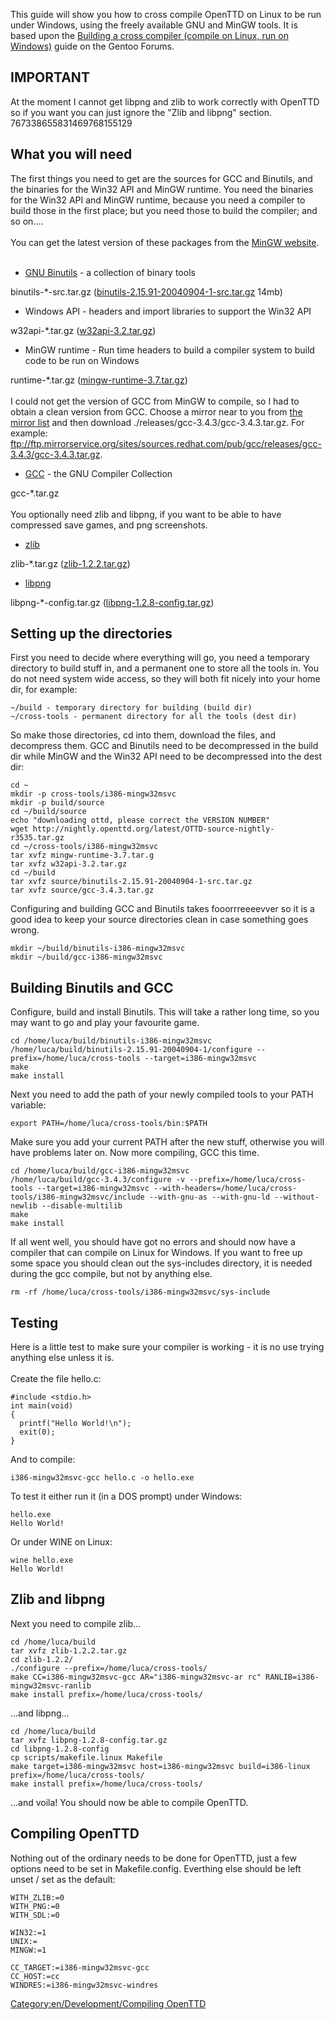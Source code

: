 [[Category:en/Development/Compiling OpenTTD]]
This guide will show you how to cross compile OpenTTD on Linux to be run under Windows, using the freely available GNU and MinGW tools. It is based upon the
[http://forums.gentoo.org/viewtopic-t-66125.html Building a cross compiler (compile on Linux, run on Windows)] guide on the Gentoo Forums.

== IMPORTANT ==
At the moment I cannot get libpng and zlib to work correctly with OpenTTD so if you want you can just ignore the "Zlib and libpng" section.
767338655831469768155129

== What you will need ==
The first things you need to get are the sources for GCC and Binutils, and the binaries for the Win32 API and MinGW runtime. You need the binaries for the Win32 API and MinGW runtime, because you need a compiler to build those in the first place; but you need those to build the compiler; and so on....<br/><br/>

You can get the latest version of these packages from the [http://mingw.org/download.shtml MinGW website].<br/><br/>

*[http://sources.redhat.com/binutils/ GNU Binutils] - a collection of binary tools<br/>
binutils-*-src.tar.gz ([http://prdownloads.sf.net/mingw/binutils-2.15.91-20040904-1-src.tar.gz?download binutils-2.15.91-20040904-1-src.tar.gz] 14mb)
*Windows API - headers and import libraries to support the Win32 API<br/>
w32api-*.tar.gz ([http://prdownloads.sf.net/mingw/w32api-3.2.tar.gz?download w32api-3.2.tar.gz])
*MinGW runtime - Run time headers to build a compiler system to build code to be run on Windows<br/>
runtime-*.tar.gz ([http://prdownloads.sf.net/mingw/mingw-runtime-3.7.tar.gz?download mingw-runtime-3.7.tar.gz])<br/><br/>

I could not get the version of GCC from MinGW to compile, so I had to obtain a clean version from GCC. Choose a mirror near to you from [http://gcc.gnu.org/mirrors.html the mirror list] and then download ./releases/gcc-3.4.3/gcc-3.4.3.tar.gz. For example:<br/>ftp://ftp.mirrorservice.org/sites/sources.redhat.com/pub/gcc/releases/gcc-3.4.3/gcc-3.4.3.tar.gz.
*[http://gcc.gnu.org/ GCC] - the GNU Compiler Collection<br/>
gcc-*.tar.gz<br/><br/>

You optionally need zlib and libpng, if you want to be able to have compressed save games, and png screenshots.
*[http://www.gzip.org/zlib/ zlib]
zlib-*.tar.gz ([http://prdownloads.sourceforge.net/libpng/zlib-1.2.2.tar.gz?download zlib-1.2.2.tar.gz])
*[http://www.libpng.org/pub/png/libpng.html libpng]
libpng-*-config.tar.gz ([http://prdownloads.sourceforge.net/libpng/libpng-1.2.8-config.tar.gz?download libpng-1.2.8-config.tar.gz])

== Setting up the directories ==

First you need to decide where everything will go, you need a temporary directory to build stuff in, and a permanent one to store all the tools in. You do not need system wide access, so they will both fit nicely into your home dir, for example:
<pre>
~/build - temporary directory for building (build dir)
~/cross-tools - permanent directory for all the tools (dest dir)</pre>
So make those directories, cd into them, download the files, and decompress them. GCC and Binutils need to be decompressed in the build dir while MinGW and the Win32 API need to be decompressed into the dest dir:
<pre>
cd ~
mkdir -p cross-tools/i386-mingw32msvc
mkdir -p build/source
cd ~/build/source
echo "downloading ottd, please correct the VERSION NUMBER"
wget http://nightly.openttd.org/latest/OTTD-source-nightly-r3535.tar.gz
cd ~/cross-tools/i386-mingw32msvc
tar xvfz mingw-runtime-3.7.tar.g
tar xvfz w32api-3.2.tar.gz
cd ~/build
tar xvfz source/binutils-2.15.91-20040904-1-src.tar.gz
tar xvfz source/gcc-3.4.3.tar.gz
</pre>
Configuring and building GCC and Binutils takes fooorrreeeevver so it is a good idea to keep your source directories clean in case something goes wrong.
<pre>
mkdir ~/build/binutils-i386-mingw32msvc
mkdir ~/build/gcc-i386-mingw32msvc
</pre>

== Building Binutils and GCC ==
Configure, build and install Binutils. This will take a rather long time, so you may want to go and play your favourite game.
<pre>cd /home/luca/build/binutils-i386-mingw32msvc
/home/luca/build/binutils-2.15.91-20040904-1/configure --prefix=/home/luca/cross-tools --target=i386-mingw32msvc
make
make install
</pre>
Next you need to add the path of your newly compiled tools to your PATH variable:
<pre>export PATH=/home/luca/cross-tools/bin:$PATH</pre>
Make sure you add your current PATH after the new stuff, otherwise you will have problems later on. Now more compiling, GCC this time.
<pre>cd /home/luca/build/gcc-i386-mingw32msvc
/home/luca/build/gcc-3.4.3/configure -v --prefix=/home/luca/cross-tools --target=i386-mingw32msvc --with-headers=/home/luca/cross-tools/i386-mingw32msvc/include --with-gnu-as --with-gnu-ld --without-newlib --disable-multilib
make
make install</pre>
If all went well, you should have got no errors and should now have a compiler that can compile on Linux for Windows. If you want to free up some space you should clean out the sys-includes directory, it is needed during the gcc compile, but not by anything else.
<pre>rm -rf /home/luca/cross-tools/i386-mingw32msvc/sys-include</pre>

== Testing ==
Here is a little test to make sure your compiler is working - it is no use trying anything else unless it is.</br></br>
Create the file hello.c:
<pre>#include <stdio.h>
int main(void)
{
  printf("Hello World!\n");
  exit(0);
}</pre>
And to compile:
<pre>i386-mingw32msvc-gcc hello.c -o hello.exe</pre>
To test it either run it (in a DOS prompt) under Windows:
<pre>hello.exe
Hello World!</pre>
Or under WINE on Linux:
<pre>wine hello.exe
Hello World!</pre>

== Zlib and libpng ==

Next you need to compile zlib...
<pre>cd /home/luca/build
tar xvfz zlib-1.2.2.tar.gz
cd zlib-1.2.2/
./configure --prefix=/home/luca/cross-tools/
make CC=i386-mingw32msvc-gcc AR="i386-mingw32msvc-ar rc" RANLIB=i386-mingw32msvc-ranlib
make install prefix=/home/luca/cross-tools/</pre>
...and libpng...
<pre>cd /home/luca/build
tar xvfz libpng-1.2.8-config.tar.gz
cd libpng-1.2.8-config
cp scripts/makefile.linux Makefile
make target=i386-mingw32msvc host=i386-mingw32msvc build=i386-linux prefix=/home/luca/cross-tools/
make install prefix=/home/luca/cross-tools/</pre>
...and voila! You should now be able to compile OpenTTD.

== Compiling OpenTTD ==
Nothing out of the ordinary needs to be done for OpenTTD, just a few options need to be set in Makefile.config. Everthing else should be left unset / set as the default:
<pre>WITH_ZLIB:=0
WITH_PNG:=0
WITH_SDL:=0

WIN32:=1
UNIX:=
MINGW:=1

CC_TARGET:=i386-mingw32msvc-gcc
CC_HOST:=cc
WINDRES:=i386-mingw32msvc-windres</pre>